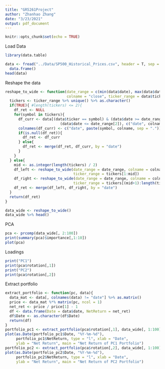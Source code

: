 ```yaml
---
title: "GR5261Project"
author: "Zhanhao Zhang"
date: "3/23/2021"
output: pdf_document
---
```


```r
knitr::opts_chunk$set(echo = TRUE)
```

Load Data
```r
library(data.table)

data <- fread("../Data/SP500_Historical_Prices.csv", header = T, sep = ",") %>%
  data.frame()
head(data)
```

Reshape the data
```r
reshape_to_wide <- function(date_range = c(min(data$date), max(data$date)), 
                            colname = "close", ticker_range = data$ticker){
  tickers <- ticker_range %>% unique() %>% as.character()
  if(TRUE){ #length(tickers) <= 2){
    df_ret <- NULL
    for(symbol in tickers){
      df_curr <- data[(data$ticker == symbol) & (data$date >= date_range[1]) &
                         (data$date <= date_range[2]), c("date", colname)]
      colnames(df_curr) <- c("date", paste(symbol, colname, sep = "."))
      if(is.null(df_ret)){
        df_ret <- df_curr
      } else{
        df_ret <- merge(df_ret, df_curr, by = "date")
      }
    }
  } else{
    mid <- as.integer(length(tickers) / 2)
    df_left <- reshape_to_wide(date_range = date_range, colname = colname,
                               ticker_range = tickers[1:mid])
    df_right <- reshape_to_wide(date_range = date_range, colname = colname,
                               ticker_range = tickers[(mid+1):length(tickers)])
    df_ret <- merge(df_left, df_right, by = "date")
  }
  return(df_ret)
}

data_wide <- reshape_to_wide()
data_wide %>% head()
```

PCA
```r
pca <- prcomp(data_wide[, 2:100])
print(summary(pca)$importance[,1:10])
plot(pca)
```
Loadings
```r
print("PC1")
print(pca$rotation[,1])
print("PC2")
print(pca$rotation[,2])
```

Extract portfolio
```r
extract_portfolio <- function(pc, data){
  data_mat <- data[, colnames(data) != "date"] %>% as.matrix()
  price <- data_mat %*% matrix(pc, ncol = 1)
  net_ret <- price / price[1] - 1
  df <- data.frame(Date = data$date, NetReturn = net_ret)
  df$Date <- as.character(df$Date)
  return(df)
}
portfolio_pc1 <- extract_portfolio(pca$rotation[,1], data_wide[, 1:100])
plot(as.Date(portfolio_pc1$Date, "%Y-%m-%d"), 
     portfolio_pc1$NetReturn, type = "l", xlab = "Date", 
     ylab = "Net Return", main = "Net Return of PC1 Portfolio")
portfolio_pc2 <- extract_portfolio(pca$rotation[,2], data_wide[, 1:100])
plot(as.Date(portfolio_pc2$Date, "%Y-%m-%d"), 
     portfolio_pc2$NetReturn, type = "l", xlab = "Date", 
     ylab = "Net Return", main = "Net Return of PC2 Portfolio")
```

